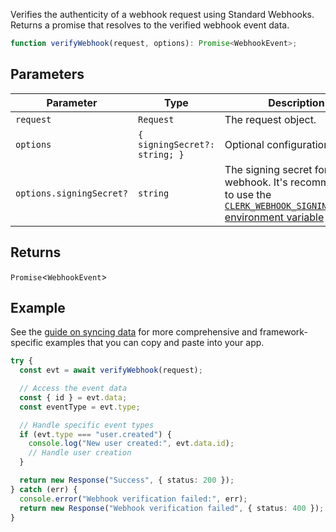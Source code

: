 Verifies the authenticity of a webhook request using Standard Webhooks. Returns a promise that resolves to the verified webhook event data.

```ts
function verifyWebhook(request, options): Promise<WebhookEvent>;
```

## Parameters

| Parameter                | Type                                       | Description                                                                                                                                                                            |
| ------------------------ | ------------------------------------------ | -------------------------------------------------------------------------------------------------------------------------------------------------------------------------------------- |
| `request`                | `Request`                                  | The request object.                                                                                                                                                                    |
| `options`                | <code>\{ signingSecret?: string; \}</code> | Optional configuration object.                                                                                                                                                         |
| `options.signingSecret?` | `string`                                   | The signing secret for the webhook. It's recommended to use the [`CLERK_WEBHOOK_SIGNING_SECRET` environment variable](/docs/deployments/clerk-environment-variables#webhooks) instead. |

## Returns

`Promise`\<`WebhookEvent`\>

## Example

See the [guide on syncing data](/docs/webhooks/sync-data) for more comprehensive and framework-specific examples that you can copy and paste into your app.

```ts
try {
  const evt = await verifyWebhook(request);

  // Access the event data
  const { id } = evt.data;
  const eventType = evt.type;

  // Handle specific event types
  if (evt.type === "user.created") {
    console.log("New user created:", evt.data.id);
    // Handle user creation
  }

  return new Response("Success", { status: 200 });
} catch (err) {
  console.error("Webhook verification failed:", err);
  return new Response("Webhook verification failed", { status: 400 });
}
```

